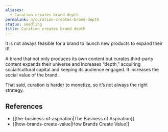 ```yaml
---
aliases:
  - Curation creates brand depth
permalink: n/curation-creates-brand-depth
status: seedling
title: Curation creates brand depth
---
```

It is not always feasible for a brand to launch new products to expand their IP.

A brand that not only produces its own content but curates third-party content expands their universe and increases “depth,” acquiring social/cultural capital and keeping its audience engaged. It increases the social value of the brand.

That said, curation is harder to monetize, so it’s not always the right strategy.

## References

- [[the-business-of-aspiration|The Business of Aspiration]]
- [[how-brands-create-value|How Brands Create Value]]
